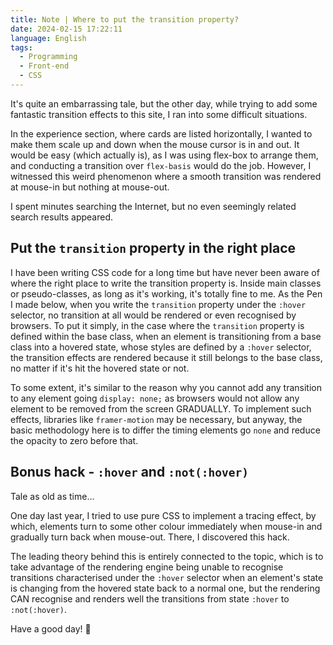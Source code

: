 ```yaml
---
title: Note | Where to put the transition property?
date: 2024-02-15 17:22:11
language: English
tags:
  - Programming
  - Front-end
  - CSS
---
```


It's quite an embarrassing tale, but the other day, while trying to add some fantastic transition effects to this site, I ran into some difficult situations.

In the experience section, where cards are listed horizontally, I wanted to make them scale up and down when the mouse cursor is in and out. It would be easy (which actually is), as I was using flex-box to arrange them, and conducting a transition over `flex-basis` would do the job. However, I witnessed this weird phenomenon where a smooth transition was rendered at mouse-in but nothing at mouse-out.

I spent minutes searching the Internet, but no even seemingly related search results appeared.

## Put the `transition` property in the right place

I have been writing CSS code for a long time but have never been aware of where the right place to write the transition property is. Inside main classes or pseudo-classes, as long as it's working, it's totally fine to me. As the Pen I made below, when you write the `transition` property under the `:hover` selector, no transition at all would be rendered or even recognised by browsers. To put it simply, in the case where the `transition` property is defined within the base class, when an element is transitioning from a base class into a hovered state, whose styles are defined by a `:hover` selector, the transition effects are rendered because it still belongs to the base class, no matter if it's hit the hovered state or not.

To some extent, it's similar to the reason why you cannot add any transition to any element going `display: none;` as browsers would not allow any element to be removed from the screen GRADUALLY. To implement such effects, libraries like `framer-motion` may be necessary, but anyway, the basic methodology here is to differ the timing elements go `none` and reduce the opacity to zero before that.

<PostFrame
  height="500"
  scrolling="no"
  title="Where to code transition property"
  src="https://codepen.io/yuancong-liu/embed/GReEaZB?default-tab=result&theme-id=dark"
  frameBorder="no"
  loading="lazy"
  allowFullScreen
/>

## Bonus hack - `:hover` and `:not(:hover)`

Tale as old as time...

One day last year, I tried to use pure CSS to implement a tracing effect, by which, elements turn to some other colour immediately when mouse-in and gradually turn back when mouse-out. There, I discovered this hack.

<PostFrame
  height="500"
  scrolling="no"
  title=":hover &amp; :not(:hover)"
  src="https://codepen.io/yuancong-liu/embed/VwEgEMx?default-tab=result&theme-id=dark"
  frameBorder="no"
  loading="lazy"
  allowFullScreen
/>

The leading theory behind this is entirely connected to the topic, which is to take advantage of the rendering engine being unable to recognise transitions characterised under the `:hover` selector when an element's state is changing from the hovered state back to a normal one, but the rendering CAN recognise and renders well the transitions from state `:hover` to `:not(:hover)`.

Have a good day! 🌈
